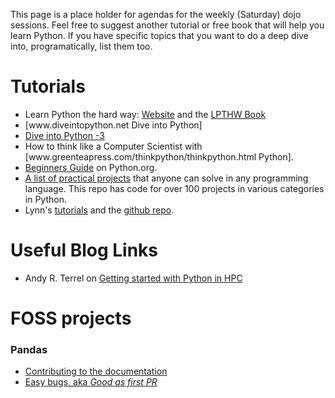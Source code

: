 This page is a place holder for agendas for the weekly (Saturday) dojo sessions. Feel free to suggest another tutorial or free book that will help you learn Python. If you have specific topics that you want to do a deep dive into, programatically, list them too.


= Tutorials =
* Learn Python the hard way: [http://learnpythonthehardway.org Website] and the [http://learnpythonthehardway.org/book/ LPTHW Book]
* [www.diveintopython.net Dive into Python]
* [http://www.diveintopython3.net  Dive into Python -3]
* How to think like a Computer Scientist with [www.greenteapress.com/thinkpython/thinkpython.html‎ Python].
* [https://wiki.python.org/moin/BeginnersGuide/Programmers Beginners Guide] on Python.org.
* [https://github.com/thekarangoel/Projects A list of practical projects] that anyone can solve in any programming language. This repo has code for over 100 projects in various categories in Python.
* Lynn's [http://newcoder.io/tutorials/ tutorials] and the [https://github.com/econchick/new-coder github repo].


= Useful Blog Links =
* Andy R. Terrel on [http://andy.terrel.us/blog/2012/09/27/starting-with-python/ Getting started with Python in HPC]


= FOSS projects =
=== Pandas ===
* [http://pandas.pydata.org/developers.html#contributing-to-the-documentation Contributing to the documentation]
* [https://github.com/pydata/pandas/issues?labels=Docs%2CGood+as+first+PR&page=1&state=open Easy bugs, aka ''Good as first PR'']






